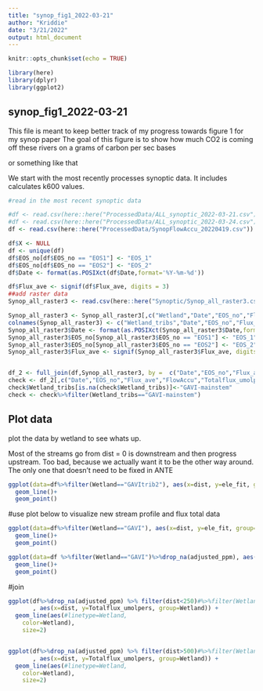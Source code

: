 ```yaml
---
title: "synop_fig1_2022-03-21"
author: "Kriddie"
date: "3/21/2022"
output: html_document
---
```


```r
knitr::opts_chunk$set(echo = TRUE)

library(here)
library(dplyr)
library(ggplot2)
```

## synop_fig1_2022-03-21
This file is meant to keep better track of my progress towards figure 1 for my synop paper
The goal of this figure is to show how much CO2 is coming off these rivers on a grams of carbon per sec bases

or something like that


We start with the most recently processes synoptic data. It includes calculates k600 values.


```r
#read in the most recent synoptic data

#df <- read.csv(here::here("ProcessedData/ALL_synoptic_2022-03-21.csv"))
#df <- read.csv(here::here("ProcessedData/ALL_synoptic_2022-03-24.csv"))
df <- read.csv(here::here("ProcessedData/SynopFlowAccu_20220419.csv"))

df$X <- NULL
df <- unique(df)
df$EOS_no[df$EOS_no == "EOS1"] <- "EOS_1"
df$EOS_no[df$EOS_no == "EOS2"] <- "EOS_2"
df$Date <- format(as.POSIXct(df$Date,format='%Y-%m-%d'))

df$Flux_ave <- signif(df$Flux_ave, digits = 3)
##add raster data
Synop_all_raster3 <- read.csv(here::here("Synoptic/Synop_all_raster3.csv"))

Synop_all_raster3 <- Synop_all_raster3[,c("Wetland","Date","EOS_no","Flux_ave","Wetland_1","Elevation","lon","lat","FlowAccu","Flowlen","Slope")]
colnames(Synop_all_raster3) <- c("Wetland_tribs","Date","EOS_no","Flux_ave","Wetland","Elevation_raster","lon_raster","lat_raster","FlowAccu","Flowlen","Slope_raster")
Synop_all_raster3$Date <- format(as.POSIXct(Synop_all_raster3$Date,format='%m/%d/%Y %H:%M:%S'),format='%Y-%m-%d')
Synop_all_raster3$EOS_no[Synop_all_raster3$EOS_no == "EOS1"] <- "EOS_1"
Synop_all_raster3$EOS_no[Synop_all_raster3$EOS_no == "EOS2"] <- "EOS_2"
Synop_all_raster3$Flux_ave <- signif(Synop_all_raster3$Flux_ave, digits = 3)


df_2 <- full_join(df,Synop_all_raster3, by =  c("Date","EOS_no","Flux_ave","Wetland"))
check <- df_2[,c("Date","EOS_no","Flux_ave","FlowAccu","Totalflux_umolpers","Wetland_tribs","Wetland")]%>%drop_na(Date)%>%filter(Wetland=="GAVI")
check$Wetland_tribs[is.na(check$Wetland_tribs)]<-"GAVI-mainstem"
check <- check%>%filter(Wetland_tribs=="GAVI-mainstem")
```

## Plot data

plot the data by wetland to see whats up.

Most of the streams go from dist = 0 is downstream and then progress upstream. Too bad, because we actually want it to be the other way around. The only one that doesn't need to be fixed in ANTE

```r
ggplot(data=df%>%filter(Wetland=="GAVItrib2"), aes(x=dist, y=ele_fit, group=1)) +
  geom_line()+
  geom_point()
```


#use plot below to visualize new stream profile
and flux total data

```r
ggplot(data=df%>%filter(Wetland=="GAVI"), aes(x=dist, y=ele_fit, group=1)) +
  geom_line()+
  geom_point()

ggplot(data=df %>%filter(Wetland=="GAVI")%>%drop_na(adjusted_ppm), aes(x=dist, y=Totalflux_umolpers, group=1)) +
  geom_line()+
  geom_point()
```


#join

```r


ggplot(df%>%drop_na(adjusted_ppm) %>% filter(dist<250)#%>%filter(Wetland!="COLM")
       , aes(x=dist, y=Totalflux_umolpers, group=Wetland)) +
  geom_line(aes(#linetype=Wetland,
    color=Wetland),
    size=2)


ggplot(df%>%drop_na(adjusted_ppm) %>% filter(dist>500)#%>%filter(Wetland!="COLM")
       , aes(x=dist, y=Totalflux_umolpers, group=Wetland)) +
  geom_line(aes(#linetype=Wetland,
    color=Wetland),
    size=2)
  

```

